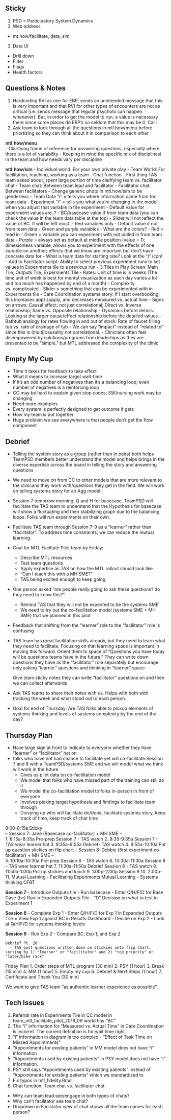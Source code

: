 ## Sticky
1. PSD = Participatory System Dynamics
2. Web address
- mt.how/facilitate, data, sim
3. Data UI
- Drill down
- Filter
- Flags
- Health factors

## Questions & Notes
1. Hardcoding RVI as one for EBP, sends an unintended message that this is very important and that RVI for other types of encounters are not as critical (i.e. sends message that regular psychotx can happen whenever). But, in order to get the model to run, a value is necessary there since some places do EBP's so seldom that this may be 0.  Calli
2. Ask team to look through all the questions in mtl.how/menu before priortizing so they can think about it in comparison to each other  

**mtl.how/menu**  
- Clarifying frame of reference for answering questions, especially where there is a lot of variability
- Keeping in mind the specific mix of disciplinesi in the team and how needs vary per discipline

**mtl.how/sim**
- Individual world: For your own private play
- Team World: For facilitation, teaching, working as a team
- Chat function - First thing TAS team asked about, spent large portion of time clarifying team vs. facilitator chat
- Team chat: Between team lead and facilitator
  - Facilitator chat: Between facilitators
  - Change generic photo in mtl.how/sim to be genderless
- Team Data "i" = tells you where information came from for team data
- Experiment "i" = tells you what you're changing in the model when you adjust that variable in the experiment
- Default value for experiment values are..?
  - BC/basecase value if from team data (you can check the value in the team data table at the top)
    - Slider will not reflect the value of BC. It will be left most.
    - Red variables only
  - Default value if not from team data
    - Green and purple variables
- What are the colors?
  - Red = read in
  - Green = variable you can experiment with not pulled in from team data
  - Purple = always set as default at middle position (value = 1); dimesionless variable; allows you to experiment with the effects of one variable on another; effects that we know are important but don't have concrete data for
- What is team data for starting rate? Look at the "i" icon!
- Add to Facilitator script: Ability to select previous experiment runs to set values in Experiments tile to a previous run
- 3 Tiles in Play Screen: Main Tile, Outputs Tile, Experiments Tile
- Rates: Unit of time is in weeks (The time unit of week is best for mental visualization as each day varies a lot and too much has happened by end of a month)
- Complexity  vs. complicated
- Slider = something that can be experimented with in Experiments tile
- Care Coordination systems story: If I start overbooking, this increases appt supply, and decreases measured vs. actual time
- Signs on arrows: Causal effect, not just correlational; Direct vs. Inverse relationship; Same vs. Opposite relationship
- Dynamics before details: Looking at the larger cause/effect relationship before the detailed values
- Bathtub analogy for rates flowing in and out of stock: Rate of faucet filling tub vs. rate of drainage of tub
- We can say "impact" instead of "related to" since this is (multi)causality not correlational.
- Clinicians often feel disempowered by solutions/programs from leaderhips as they are presented to be "simple," but MTL addressed the complexity of the clinic

## Empty My Cup
- Time it takes for feedback to take effect
- What it means to increase target wait-time
- If it's an odd number of negatives than it's a balancing loop; even number of negatives is a reinforcing loop
- CC may be hard to explain given stop codes; SW/nursing work may be changing
- Need more examples
- Every system is perfectly designed to get outcome it gets
- How my team is put together
- Huge problem we see everywhere is that people don't get the flow component

## Debrief
- Telling the system story as a group (rather than in pairs) both helps TeamPSD members better understand the model and helps brings in the diverse expertise across the board in telling the story and answering questions
- We need to move on from CC to other models that are more relevant to the clinicans they work with/questions they get in the field. We will work on telling systems story for an Agg model.
- Session 7 tomorrow morning: Q and H for basecase. TeamPSD will facilitate the TAS team to understand that the Hypothesis for basecase will show a fluctuating and then stabilizing graph due to the balancing loops. Folks will run experiments on their own.
- Facilitate TAS team through Session 7-9 as a "learner" rather than "facilitator". To address time constraints, we can reduce the mutual learning.
- Goal for MTL Faciltate Pilot team by Friday: 
  - Describe MTL resources
  - Test team questions
  - Apply expertise as TAS on how the MTL rollout should look like
  - "Can I teach this with a MH SME?"
  - TAS being excited enough to keep going
- One person asked "are people really going to ask these questions? do they need to know this?"
  - Remind TAS that they will not be expected to be the systems SME
  - We need to try out the co-facilitation model (systems SME + MH SME) that we planned in this pilot
- Feedback that shifting from the "learner" role to the "facilitator" role is confusing
- TAS team has great facilitation skills already, but they need to learn what they need to facilitate. Focusing on that learning space is important in moving this forward. Orient them to space of "Questions you have today will be questions teams have in the future." They can write down questions they have as the "facilitator" role separately but encourage only asking "learner" questions and thinking in "learner" space.

  Give team sticky notes they can write "facilitator" questions on and then we can collect afterwards
- Ask TAS teams to share their notes with us. Helps with both with tracking the week and what stood out to each person.
- Goal for end of Thursday: Are TAS folks able to pickup elements of systems thinking and levels of systems complexity by the end of the day? 
  
## Thursday Plan
- Have large sign at front to indicate to everyone whether they have "learner" or "facilitator" hat on
- folks who have not had chance to facilitate yet will co-facilitate Session 7 and 8 with a TeamPSD/systems SME and we will model what we think will work in the future.
    - Gives us pilot data on co-facilitation model
    - We model that folks who have missed part of the training can still do it
    - We model the co-facilitation model to folks in-person in front of everyone
     - Involves picking target hypothesis and findings to facilitate team through
  - Divvying up who will facilitate do/done, facilitate systems story, keep track of time, keep track of chat time
  
8:00-8:15a Sticky  
-- Session 7: Jane (Basecase co-facilitator) + MH SME --   
1. 8:15a-8:35a Pre-prep Session 7 - TAS watch 
2. 8:35-9:35a Session 7 - TAS wear learner hat
3. 9:35a-9:55a Debrief- TAS watch
4. 9:55a-10:10a Put up question stickies on flip chart
-- Session 8: Debbie (first experiment co-facilitator) + MH SME --  
5. 10:10a-10:30a Pre-prep Session 8 - TAS watch
6. 10:30a-11:30a Session 8 - TAS wear learner hat
7. 11:30a-11:50a Debrief Session 8 - TAS watch
8. 11:50a-1:00p Put up stickies and lunch
9. 1:00p-2:00p Session 9
10. 2:00p-
11. Mutual Learning - Facilitating Experiments
Mutual Learning - Systems thinking CFBT

**Session 7**
- Introduce Outputs tile
- Run basecase
- Enter Q/H/F/D for Base Case (bc) Run in Expanded Outputs Tile
- "D" Decision on what to test in Experiment 1

**Session 8**
- Complete Exp 1
- Enter Q/H/F/D for Exp 1 in Expanded Outputs Tile
= View Exp 1 against BC in Results Dashboard
- Decide on Exp 2
- Look at Q/H/F/D for systems thinking levels

**Session 9**
- Run Exp 2
- Compare BC, Exp 1, and Exp 2

    Debrief Pt. 20
      - TAS post questions written down on stickies onto flip chart, sorting by 1) "learner" or "facilitator" and 2) "top priority" or "later/bike rack"


Friday Plan
1. Order steps of MTL program (30 min)
2. PSY (1 hour)
3. Break (15 min)
4. MM (1 hour)
5. Empty my cup
6. Debrief & Next Steps (1 hour)
7. Certificate and Thank You (30 min)


We want to give TAS team "as authentic learner experience as possible"

## Tech Issues
1. Referral rate in Experiments Tile in CC model in team_mtl_facilitate_pilot_2018_09 world has "BC"
2. The "i" information for "Measured vs. Actual Time" in Care Coordination is incorret. The current definition is for wait time right.
3. "i" information in diagram is too complex - "Effect of Task Time on Missed Appointments"
4. "Appointments for existing patients" in MM model does not have "i" information
5. "Appointments used by existing patients" in PSY model does not have "i" information. 
6. PSY still says "Appointments used by existing patients" instead of "Appointments for existing patients" which we standardized to
7. Fix typos in mtl_fidelity.Rmd
8. Chat function: Team chat vs. facilitator chat
- WHy can team lead see/engage in both types of chats?
- Why can't facilitator see team chat?
- Dropdown in Facilitator view of chat shows all the team names for each person?


